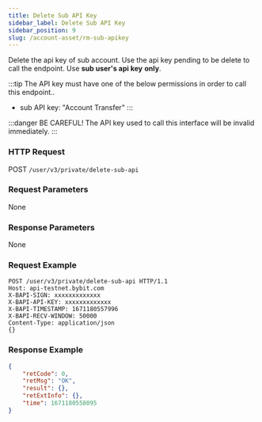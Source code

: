 ```yaml
---
title: Delete Sub API Key
sidebar_label: Delete Sub API Key
sidebar_position: 9
slug: /account-asset/rm-sub-apikey
---
```


Delete the api key of sub account. Use the api key pending to be delete to call the endpoint. Use **sub user's api key** **only**.

:::tip
The API key must have one of the below permissions in order to call this endpoint..
* sub API key: "Account Transfer"
:::

:::danger
BE CAREFUL! The API key used to call this interface will be invalid immediately.
:::

### HTTP Request
POST `/user/v3/private/delete-sub-api`

### Request Parameters
None

### Response Parameters
None

### Request Example

```http
POST /user/v3/private/delete-sub-api HTTP/1.1
Host: api-testnet.bybit.com
X-BAPI-SIGN: xxxxxxxxxxxxx
X-BAPI-API-KEY: xxxxxxxxxxxxx
X-BAPI-TIMESTAMP: 1671180557996
X-BAPI-RECV-WINDOW: 50000
Content-Type: application/json
{}
```

### Response Example

```json
{
    "retCode": 0,
    "retMsg": "OK",
    "result": {},
    "retExtInfo": {},
    "time": 1671180558095
}
```
